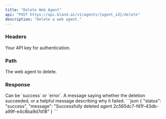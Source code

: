 ```yaml
---
title: "Delete Web Agent"
api: "POST https://api.bland.ai/v1/agents/{agent_id}/delete"
description: "Delete a web agent."
---
```


### Headers

<ParamField header="authorization" type="string" required>
  Your API key for authentication.
</ParamField>

### Path

<ParamField path="agent_id" type="string" required>
  The web agent to delete.
</ParamField>

### Response

<ResponseField name="status" type="string">
  Can be `success` or `error`.
</ResponseField>

<ResponseField name="message" type="string">
  A message saying whether the deletion succeeded, or a helpful message describing why it failed.
</ResponseField>

<ResponseExample>
```json
{
  "status": "success",
  "message": "Successfully deleted agent 2c565dc7-f41f-43db-a99f-e4c8ba9d7d18"
}
```
</ResponseExample>
